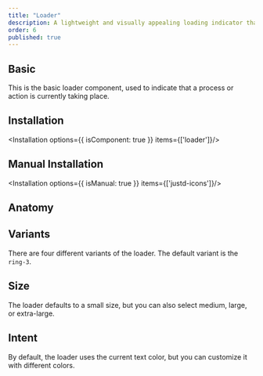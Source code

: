 ```yaml
---
title: "Loader"
description: A lightweight and visually appealing loading indicator that enhances user experience by signaling ongoing background processes.
order: 6
published: true
---
```


## Basic
This is the basic loader component, used to indicate that a process or action is currently taking place.

<How toUse="statuses/loader-demo" />

## Installation
<Installation options={{ isComponent: true }} items={['loader']}/>

## Manual Installation
<Installation options={{ isManual: true }} items={['justd-icons']}/>

<SourceCode toShow='loader'/>

## Anatomy
<Anatomy show='loader-anatomy'/>

## Variants
There are four different variants of the loader. The default variant is the `ring-3`.
<How toUse="statuses/loader-variant-demo" />

## Size
The loader defaults to a small size, but you can also select medium, large, or extra-large.
<How toUse="statuses/loader-size-demo" />

## Intent
By default, the loader uses the current text color, but you can customize it with different colors.
<How toUse="statuses/loader-intent-demo" />
